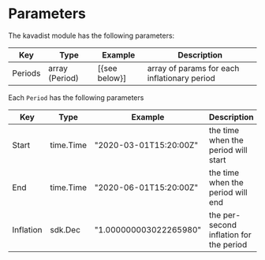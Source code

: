 

# Parameters

The kavadist module has the following parameters:

| Key     | Type           | Example        | Description                                  |
| ------- | -------------- | -------------- | -------------------------------------------- |
| Periods | array (Period) | [\{see below}] | array of params for each inflationary period |

Each `Period` has the following parameters

| Key       | Type      | Example                | Description                             |
| --------- | --------- | ---------------------- | --------------------------------------- |
| Start     | time.Time | "2020-03-01T15:20:00Z" | the time when the period will start     |
| End       | time.Time | "2020-06-01T15:20:00Z" | the time when the period will end       |
| Inflation | sdk.Dec   | "1.000000003022265980" | the per-second inflation for the period |


